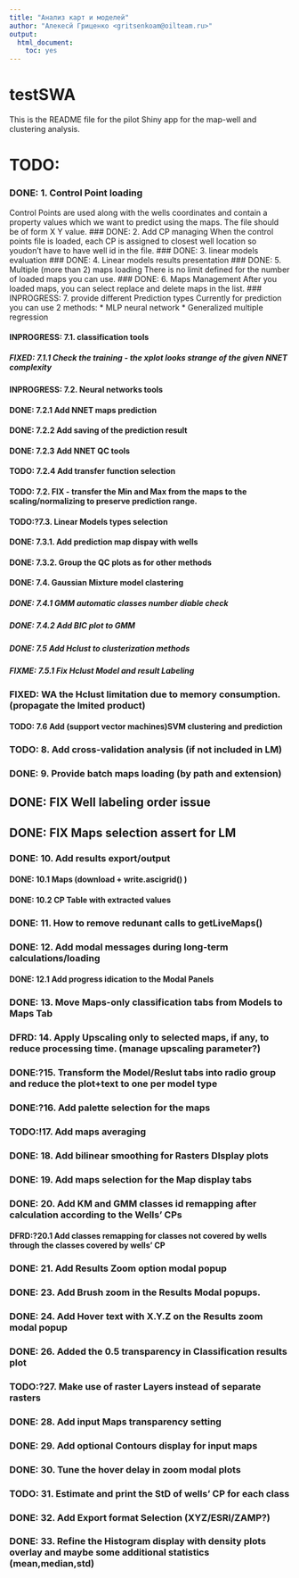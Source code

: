 ```yaml
---
title: "Анализ карт и моделей"
author: "Алекесй Гриценко <gritsenkoam@oilteam.ru>"
output: 
  html_document: 
    toc: yes
---
```


# testSWA

This is the README file for the pilot Shiny app for the map-well and clustering analysis.
 
# TODO: 
###   DONE: 1. Control Point loading
Control Points are used along with the wells coordinates and contain a property values which we want to predict using the maps. The file should be of form X Y value.
###   DONE: 2. Add CP managing
When the control points file is loaded, each CP is assigned to closest well location so youdon't have to have well id in the file.
###   DONE: 3. linear models evaluation
###   DONE: 4. Linear models results presentation
###   DONE: 5. Multiple (more than 2) maps loading 
There is no limit defined for the number of loaded maps you can use.
###   DONE: 6. Maps Management
After you loaded maps, you can select replace and delete maps in the list. 
###   INPROGRESS: 7. provide different Prediction types 
Currently for prediction you can use 2 methods: 
* MLP neural network
* Generalized multiple regression

####  INPROGRESS: 7.1. classification tools
##### FIXED: 7.1.1 Check the training - the xplot looks strange of the given NNET complexity
####  INPROGRESS: 7.2. Neural networks tools
####  DONE: 7.2.1 Add NNET maps prediction
####  DONE: 7.2.2 Add saving of the prediction result
####  DONE: 7.2.3 Add NNET QC tools
####  TODO: 7.2.4 Add transfer function selection
####  TODO: 7.2. FIX - transfer the Min and Max from the maps to the scaling/normalizing to preserve prediction range.
####  TODO:?7.3. Linear Models types selection 
####  DONE: 7.3.1. Add prediction map dispay with wells
####  DONE: 7.3.2. Group the QC plots as for other methods
####  DONE: 7.4. Gaussian Mixture model clastering
##### DONE: 7.4.1 GMM automatic classes number diable check
##### DONE: 7.4.2 Add BIC plot to GMM
##### DONE: 7.5 Add Hclust to clusterization methods
##### FIXME: 7.5.1 Fix Hclust Model and result Labeling
###   FIXED: WA the Hclust limitation due to memory consumption. (propagate the lmited product)
####  TODO: 7.6 Add (support vector machines)SVM clustering and prediction
###   TODO: 8. Add cross-validation analysis (if not included in LM)
###   DONE: 9. Provide batch maps loading (by path and extension)
##    DONE: FIX Well labeling order issue
##    DONE: FIX Maps selection assert for LM
###   DONE: 10. Add results export/output 
####  DONE: 10.1 Maps (download + write.ascigrid() )
####  DONE: 10.2 CP Table with extracted values
###   DONE: 11. How to remove redunant calls to getLiveMaps()
###   DONE: 12. Add modal messages during long-term calculations/loading
####  DONE: 12.1 Add progress idication to the Modal Panels
###   DONE: 13. Move Maps-only classification tabs from Models to Maps Tab
###   DFRD: 14. Apply Upscaling only to selected maps, if any, to reduce processing time. (manage upscaling parameter?)
###   DONE:?15. Transform the Model/Reslut tabs into radio group and reduce the plot+text to one per model type
###   DONE:?16. Add palette selection for the maps
###   TODO:!17. Add maps averaging
###   DONE: 18. Add bilinear smoothing for Rasters DIsplay plots
###   DONE: 19. Add maps selection for the Map display tabs
###   DONE: 20. Add KM and GMM classes id remapping after calculation according to the Wells' CPs
####  DFRD:?20.1 Add classes remapping for classes not covered by wells through the classes covered by wells' CP
###   DONE: 21. Add Results Zoom option modal popup
###   DONE: 23. Add Brush zoom in the Results Modal popups.
###   DONE: 24. Add Hover text with X.Y.Z on the Results zoom modal popup
###   DONE: 26. Added the 0.5 transparency in Classification results plot
###   TODO:?27. Make use of raster Layers instead of separate rasters
###   DONE: 28. Add input Maps transparency setting
###   DONE: 29. Add optional Contours display for input maps
###   DONE: 30. Tune the hover delay in zoom modal plots
###   TODO: 31. Estimate and print the StD of wells' CP for each class
###   DONE: 32. Add Export format Selection (XYZ/ESRI/ZAMP?)
###   DONE: 33. Refine the Histogram display with density plots overlay and maybe some additional statistics (mean,median,std)


